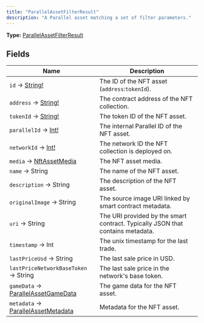 ```yaml
---
title: "ParallelAssetFilterResult"
description: "A Parallel asset matching a set of filter parameters."
---
```


**Type:** [ParallelAssetFilterResult](/api-reference/types/parallelassetfilterresult)

## Fields

| Name | Description |
|------|-------------|
| `id` → [String!](/api-reference/types/string) | The ID of the NFT asset (`address`:`tokenId`). |
| `address` → [String!](/api-reference/types/string) | The contract address of the NFT collection. |
| `tokenId` → [String!](/api-reference/types/string) | The token ID of the NFT asset. |
| `parallelId` → [Int!](/api-reference/types/int) | The internal Parallel ID of the NFT asset. |
| `networkId` → [Int!](/api-reference/types/int) | The network ID the NFT collection is deployed on. |
| `media` → [NftAssetMedia](/api-reference/types/nftassetmedia) | The NFT asset media. |
| `name` → String | The name of the NFT asset. |
| `description` → String | The description of the NFT asset. |
| `originalImage` → String | The source image URI linked by smart contract metadata. |
| `uri` → String | The URI provided by the smart contract. Typically JSON that contains metadata. |
| `timestamp` → Int | The unix timestamp for the last trade. |
| `lastPriceUsd` → String | The last sale price in USD. |
| `lastPriceNetworkBaseToken` → String | The last sale price in the network&#39;s base token. |
| `gameData` → [ParallelAssetGameData](/api-reference/types/parallelassetgamedata) | The game data for the NFT asset. |
| `metadata` → [ParallelAssetMetadata](/api-reference/types/parallelassetmetadata) | Metadata for the NFT asset. |

